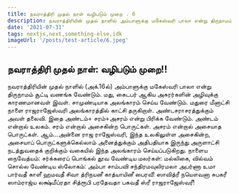 ```yaml
---
title: நவராத்திரி முதல் நாள் வழிபடும் முறை . 6
description: நவராத்திரியின் முதல் நாளில் அம்பாளுக்கு மகேஸ்வரி பாலா என்று திருநாமம் சூட்டி வணங்க வேண்டும். மது கைடபர் ஆகிய அசுரர்களின் அழிவுக்கு காரணமானவள் இவள். சாமுண்டியாக அலங்காரம் செய்ய வேண்டும்.
date: '2021-07-31'
tags: nextjs,next,something-else,idk
imageUrl: '/posts/test-article/6.jpeg'
---
```


## நவராத்திரி முதல் நாள்: வழிபடும் முறை!!


நவராத்திரியின் முதல் நாளில் (அக்.16ல்) அம்பாளுக்கு மகேஸ்வரி பாலா என்று திருநாமம் சூட்டி வணங்க வேண்டும். மது, கைடபர் ஆகிய அசுரர்களின் அழிவுக்கு காரணமானவள் இவள். சாமுண்டியாக அலங்காரம் செய்ய வேண்டும். மதுரை மீனாட்சி நாளை ராஜராஜேஸ்வரி அலங்காரத்தில் காட்சி தருகிறாள். அண்டசராசரத்துக்கும் அவள் தலைவி. இதை அண்டம்+ சரம்+அசரம் என்று பிரிக்க வேண்டும். அண்டம் என்றால் உலகம். சரம் என்றால் அசைகின்ற பொருட்கள். அசரம் என்றால் அசையாத பொருட்கள். ஆம்...அன்னை ராஜ ராஜேஸ்வரி, இந்த உலகிலுள்ள அசைகின்ற, அசையாப் பொருட்களுக்கெல்லாம் அனைத்துக்கும் அதிபதியாக இருந்து அருளாட்சி நடத்துவதைக் குறிக்கும் வகையில் இந்த அலங்காரம் செய்யப்படுகிறது. நாளைய நைவேத்யம்: சர்க்கரைப் பொங்கல்
தூவ வேண்டிய மலர்கள்: மல்லிகை, வில்வம் சொல்ல வேண்டிய ஸ்லோகம்: 
அம்பா சாம்பவி சந்திரமவுலிரமலா அபர்ணா 
உமா பார்வதீ காளீ ஹமவதீ சிவா த்ரிநயனீ காத்யாயினீ பைரவீ!
ஸாவித்ரீ நயௌவனா சுபகரீ ஸாம்ராஜ்ய லக்ஷ்மீப்ரதா
சித்ரூபி பரதேவதா பகவதீ ஸ்ரீ ராஜராஜேஸ்வரீ!
